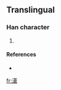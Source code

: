 ==Translingual==

===Han character===
{{Han char|rn=85|rad=水|as=14|sn=17|four=|canj=水廿人口 (ETOR), X水廿人口 (XETOR)}}

# {{defn|Han|sort=水14}}

====References====
* {{Han ref|kx=0657.361|hdz=31766.041|uh=6FF8|ud=28664}}

[[fr:濸]]